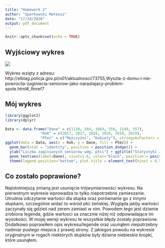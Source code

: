 ---
title: "Homework 2"
author: "Sperkowski Mateusz"
date: "17/10/2020"
output: pdf_document
---

```{r setup, include=FALSE}
knitr::opts_chunk$set(echo = TRUE)
```

## Wyjściowy wykres
![](D:\Mini\Sem 3\TWD\Laby\Lab2\Wykres_Policja)

Wykres wzięty z adresu: http://elblag.policja.gov.pl/o01/aktualnosci/73755,Wyszla-z-domu-i-nie-powrocila-zaginiecia-seniorow-jako-narastajacy-problem-spole.html#_ftnref7

## Mój wykres


```{r message = FALSE}
library(ggplot2)
library(dplyr)

Data <- data.frame("Dane" = c(1118, 584, 1064, 550, 1149, 557),
                "Rok" = c(2017, 2017, 2018, 2018, 2019, 2019), 
                "Płeć" = c("Mężczyźni", "Kobiety"), stringsAsFactors = FALSE)
ggplot(data = Data, aes(x = Rok, y = Dane, fill = Płeć)) + 
  geom_bar(stat = "identity", position = position_dodge()) + 
  ylab("Liczba zaginionych seniorów wdg. płci") + ggtitle("Statystyki zaginionych seniorów w latach 2017 - 2019") +
  geom_text(aes(label=Dane), vjust=1.6, color="black", position = position_dodge(0.9), size=3.5) + 
  theme(legend.position="bottom", plot.title = element_text(hjust = 0.5))
```

## Co zostało poprawione?

Najistotniejszą zmianą jest usunięcie trójwymiarowości wykresu. Na pierwotnym wykresie wprowadza to tylko niepotrzebne zamieszanie. Utrudnia odczytanie wartości dla słupka oraz porównanie go z innymi słupkami, szczególnie widać to wśród płci żeńskiej. Wygląda jakby wartości zaczynały się gdzieś nad zerem zamiast w nim. Powodem tego jest dziwnie zrobiona legenda, gdzie wartosci sa znacznie niżej niż odpowiadające im wysokości. W mojej wersji wykresu te wszystkie błędy zostały poprawione. Dodatkowo poprawiłem opis wykresu/legende oraz usunąłem niepotrzebny nadmiar pustego miejsca z prawej strony. Z jakiegoś powodu na wykresie oryginalnym w rogach niektórych słupków były dziwne niebieskie kropki, które usunąłem.